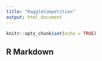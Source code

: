 ```yaml
---
title: "KaggleCompetition"
output: html_document
---
```


```r
knitr::opts_chunk$set(echo = TRUE)
```

## R Markdown
```r


```
